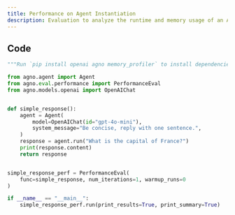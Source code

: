 ```yaml
---
title: Performance on Agent Instantiation
description: Evaluation to analyze the runtime and memory usage of an Agent.
---
```


## Code

```python
"""Run `pip install openai agno memory_profiler` to install dependencies."""

from agno.agent import Agent
from agno.eval.performance import PerformanceEval
from agno.models.openai import OpenAIChat


def simple_response():
    agent = Agent(
        model=OpenAIChat(id="gpt-4o-mini"),
        system_message="Be concise, reply with one sentence.",
    )
    response = agent.run("What is the capital of France?")
    print(response.content)
    return response


simple_response_perf = PerformanceEval(
    func=simple_response, num_iterations=1, warmup_runs=0
)

if __name__ == "__main__":
    simple_response_perf.run(print_results=True, print_summary=True)
```


